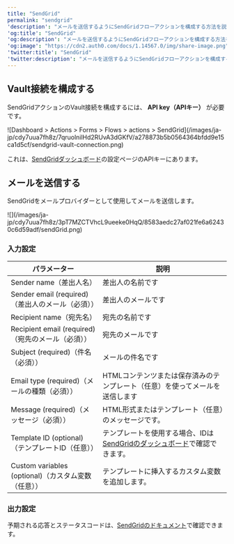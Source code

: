 ```yaml
---
title: "SendGrid"
permalink: "sendgrid"
'description': "メールを送信するようにSendGridフローアクションを構成する方法を説明します。"
'og:title': "SendGrid"
'og:description': "メールを送信するようにSendGridフローアクションを構成する方法を説明します。"
'og:image': "https://cdn2.auth0.com/docs/1.14567.0/img/share-image.png"
'twitter:title': "SendGrid"
'twitter:description': "メールを送信するようにSendGridフローアクションを構成する方法を説明します。"
---
```


## Vault接続を構成する

SendGridアクションのVault接続を構成するには、 **API key（APIキー）** が必要です。

<Frame>![Dashboard > Actions > Forms > Flows > actions > SendGrid](/images/ja-jp/cdy7uua7fh8z/7qruolnilHd2RUvA3dGKfV/a278873b5b0564364bfdd9e15ca1d5cf/sendgrid-vault-connection.png)</Frame>

これは、[SendGridダッシュボード](https://app.sendgrid.com/settings/api_keys)の設定ページのAPIキーにあります。

## メールを送信する

SendGridをメールプロバイダーとして使用してメールを送信します。

<Frame>![](/images/ja-jp/cdy7uua7fh8z/3pT7MZCTVhcL9ueeke0HqQ/8583aedc27af021fe6a62430c6d59adf/sendGrid.png)</Frame>

### 入力設定

<table class="table">
<thead>
<tr>
<th><b>パラメーター</b></th>
<th><b>説明</b></th>
</tr>
</thead>
<tbody>
<tr>
<td>Sender name（差出人名）</td>
<td>差出人の名前です</td>
</tr>
<tr>
<td>Sender email (required)（差出人のメール（必須））</td>
<td>差出人のメールです</td>
</tr>
<tr>
<td>Recipient name（宛先名）</td>
<td>宛先の名前です</td>
</tr>
<tr>
<td>Recipient email (required)（宛先のメール（必須））</td>
<td>宛先のメールです</td>
</tr>
<tr>
<td>Subject (required)（件名（必須））</td>
<td>メールの件名です</td>
</tr>
<tr>
<td>Email type (required)（メールの種類（必須））</td>
<td>HTMLコンテンツまたは保存済みのテンプレート（任意）を使ってメールを送信します</td>
</tr>
<tr>
<td>Message (required)（メッセージ（必須））</td>
<td>HTML形式またはテンプレート（任意）のメッセージです。</td>
</tr>
<tr>
<td>Template ID (optional)（テンプレートID（任意））</td>
<td>テンプレートを使用する場合、IDは<a href="https://mc.sendgrid.com/dynamic-templates">SendGridのダッシュボード</a>で確認できます。</td>
</tr>
<tr>
<td>Custom variables (optional)（カスタム変数（任意））</td>
<td>テンプレートに挿入するカスタム変数を追加します。 </td>
</tr>
</tbody>
</table>

### 出力設定

予期される応答とステータスコードは、[SendGridのドキュメント](https://www.twilio.com/docs/sendgrid/api-reference/mail-send/mail-send)で確認できます。
